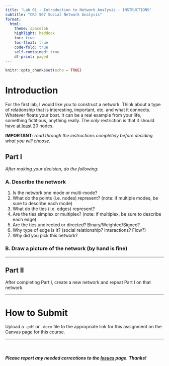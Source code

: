 ```yaml
---
title: "Lab 01 - Introduction to Network Analysis - INSTRUCTIONS"
subtitle: "CRJ 507 Social Network Analysis"
format:
  html:
    theme: spacelab
    highlight: haddock
    toc: true
    toc-float: true
    code-fold: true
    self-contained: true
    df-print: paged
---
```


```r
knitr::opts_chunk$set(echo = TRUE)
```

# Introduction

For the first lab, I would like you to construct a network. Think about a type of relationship that is interesting, important, etc. and what it connects. Whatever floats your boat. It can be a real example from your life, something fictitious, anything really. The *only* restriction is that it should have <u>at least</u> 20 nodes.

**IMPORTANT**: *read through the instructions completely before deciding what you will choose*.

## Part I

*After making your decision, do the following*:

### A. Describe the network 

  1. Is the network one mode or multi-mode?
  2. What do the points (i.e. nodes) represent? (note: if multiple modes, be sure to describe each mode)
  3. What do the ties (i.e. edges) represent?
  4. Are the ties simplex or multiplex? (note: if multiplex, be sure to describe each edge)
  5. Are the ties undirected or directed? Binary/Weighted/Signed?
  6. Why type of edge is it? (social relationship? Interactions? Flow?)
  7. Why did you pick this network?
    
### B. Draw a picture of the network (by hand is fine)
  
____  

## Part II

After completing Part I, create a new network and repeat Part I on that network.

____

# How to Submit

Upload a `.pdf` or `.docx` file to the appropriate link for this assignment on the Canvas page for this course.

____

<br>

##### ***Please*** report any needed corrections to the [Issues](https://github.com/Watts-College/crj-507-fall-2025/issues/new) page. Thanks!

<br>
<br>